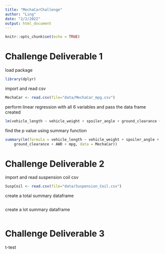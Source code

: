```yaml
---
title: "MechaCarChallenge"
author: "Ling"
date: "2/2/2022"
output: html_document
---
```


```r
knitr::opts_chunk$set(echo = TRUE)
```

# Challenge Deliverable 1

load package
```r
library(dplyr)
```
import and read csv
```r
MechaCar <- read.csv(file="data/MechaCar_mpg.csv")
```
perform linear regression with all 6 variables and pass the data frame created
```r
lm(vehicle_length ~ vehicle_weight + spoiler_angle + ground_clearance + AWD + mpg, MechaCar)
```
find the p value using summary function
```r
summary(lm(formula = vehicle_length ~ vehicle_weight + spoiler_angle + 
    ground_clearance + AWD + mpg, data = MechaCar))
```

# Challenge Deliverable 2

import and read suspension coil csv
```r
SuspCoil <- read.csv(file="data/Suspension_Coil.csv")
```

create a total summary dataframe
```r
```

create a lot summary dataframe
```r
```

# Challenge Deliverable 3

t-test 